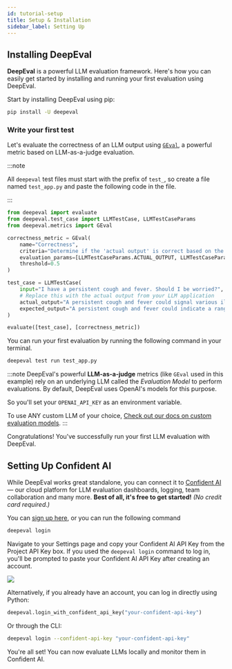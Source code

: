 ```yaml
---
id: tutorial-setup
title: Setup & Installation
sidebar_label: Setting Up
---
```


## Installing DeepEval

**DeepEval** is a powerful LLM evaluation framework. Here's how you can easily get started by installing and running your first evaluation using DeepEval.

Start by installing DeepEval using pip:

```bash
pip install -U deepeval
```

### Write your first test

Let's evaluate the correctness of an LLM output using [`GEval`](https://deepeval.com/docs/metrics-llm-evals), a powerful metric based on LLM-as-a-judge evaluation.

:::note

All `deepeval` test files must start with the prefix of `test_`, so create a file named `test_app.py` and paste the following code in the file.

:::

```python title="test_app.py"
from deepeval import evaluate
from deepeval.test_case import LLMTestCase, LLMTestCaseParams
from deepeval.metrics import GEval

correctness_metric = GEval(
    name="Correctness",
    criteria="Determine if the 'actual output' is correct based on the 'expected output'.",
    evaluation_params=[LLMTestCaseParams.ACTUAL_OUTPUT, LLMTestCaseParams.EXPECTED_OUTPUT],
    threshold=0.5
)

test_case = LLMTestCase(
    input="I have a persistent cough and fever. Should I be worried?",
    # Replace this with the actual output from your LLM application
    actual_output="A persistent cough and fever could signal various illnesses, from minor infections to more serious conditions like pneumonia or COVID-19. It's advisable to seek medical attention if symptoms worsen, persist beyond a few days, or if you experience difficulty breathing, chest pain, or other concerning signs.",
    expected_output="A persistent cough and fever could indicate a range of illnesses, from a mild viral infection to more serious conditions like pneumonia or COVID-19. You should seek medical attention if your symptoms worsen, persist for more than a few days, or are accompanied by difficulty breathing, chest pain, or other concerning signs."
)

evaluate([test_case], [correctness_metric])
```

You can run your first evaluation by running the following command in your terminal.

```bash
deepeval test run test_app.py
```

:::note
DeepEval's powerful **LLM-as-a-judge** metrics (like `GEval` used in this example) rely on an underlying LLM called the _Evaluation Model_ to perform evaluations. By default, DeepEval uses OpenAI's models for this purpose.

So you'll set your `OPENAI_API_KEY` as an environment variable.

To use ANY custom LLM of your choice, [Check out our docs on custom evaluation models](https://deepeval.com/guides/guides-using-custom-llms).
:::

Congratulations! You've successfully run your first LLM evaluation with DeepEval.

## Setting Up Confident AI

While DeepEval works great standalone, you can connect it to [Confident AI](https://www.confident-ai.com) — our cloud platform for LLM evaluation dashboards, logging, team collaboration and many more. **Best of all, it's free to get started!** _(No credit card required.)_

You can [sign up here](https://www.confident-ai.com), or you can run the following command

```bash
deepeval login
```

Navigate to your Settings page and copy your Confident AI API Key from the Project API Key box. If you used the `deepeval login` command to log in, you'll be prompted to paste your Confident AI API Key after creating an account.

<div
  style={{
    display: "flex",
    alignItems: "center",
    justifyContent: "center",
  }}
>
  <img
    src="https://deepeval-docs.s3.amazonaws.com/tutorial_setup_01.svg"
    style={{
      marginTop: "20px",
      marginBottom: "20px",
      height: "auto",
      maxHeight: "800px",
    }}
  />
</div>

Alternatively, if you already have an account, you can log in directly using Python:

```python title="main.py"
deepeval.login_with_confident_api_key("your-confident-api-key")
```

Or through the CLI:

```bash
deepeval login --confident-api-key "your-confident-api-key"
```

You're all set! You can now evaluate LLMs locally and monitor them in Confident AI.